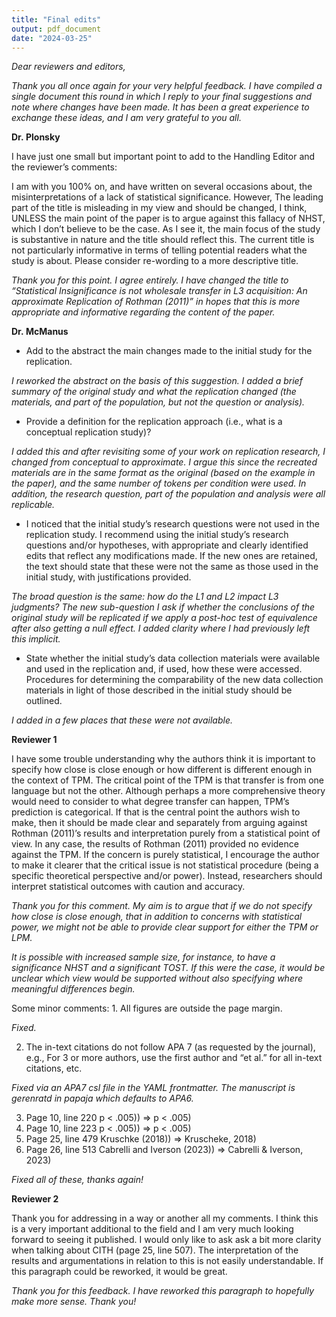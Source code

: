 ```yaml
---
title: "Final edits"
output: pdf_document
date: "2024-03-25"
---
```


*Dear reviewers and editors,* 

*Thank you all once again for your very helpful feedback. I have compiled a single document this round in which I reply to your final suggestions and note where changes have been made. It has been a great experience to exchange these ideas, and I am very grateful to you all.*

**Dr. Plonsky**

I have just one small but important point to add to the Handling Editor and the reviewer's comments:

I am with you 100% on, and have written on several occasions about, the misinterpretations of a lack of statistical significance. However, The leading part of the title is misleading in my view and should be changed, I think, UNLESS the main point of the paper is to argue against this fallacy of NHST, which I don't believe to be the case. As I see it, the main focus of the study is substantive in nature and the title should reflect this. The current title is not particularly informative in terms of telling potential readers what the study is about. Please consider re-wording to a more descriptive title.

*Thank you for this point. I agree entirely. I have changed the title to "Statistical Insignificance is not wholesale transfer in L3 acquisition: An approximate Replication of Rothman (2011)" in hopes that this is more appropriate and informative regarding the content of the paper.*


**Dr. McManus**

- Add to the abstract the main changes made to the initial study for the replication.

*I reworked the abstract on the basis of this suggestion. I added a brief summary of the original study and what the replication changed (the materials, and part of the population, but not the question or analysis).*

- Provide a definition for the replication approach (i.e., what is a conceptual replication study)?

*I added this and after revisiting some of your work on replication research, I changed from conceptual to approximate. I argue this since the recreated materials are in the same format as the original (based on the example in the paper), and the same number of tokens per condition were used. In addition, the research question, part of the population and analysis were all replicable.*

- I noticed that the initial study’s research questions were not used in the replication study. I recommend using the initial study’s research questions and/or hypotheses, with appropriate and clearly identified edits that reflect any modifications made. If the new ones are retained, the text should state that these were not the same as those used in the initial study, with justifications provided.

*The broad question is the same: how do the L1 and L2 impact L3 judgments? The new sub-question I ask if whether the conclusions of the original study will be replicated if we apply a post-hoc test of equivalence after also getting a null effect. I added clarity where I had previously left this implicit.*

- State whether the initial study’s data collection materials were available and used in the replication and, if used, how these were accessed. Procedures for determining the comparability of the new data collection materials in light of those described in the initial study should be outlined.

*I added in a few places that these were not available.*

**Reviewer 1**

I have some trouble understanding why the authors think it is important to specify how close is close enough or how different is different enough in the context of TPM. The critical point of the TPM is that transfer is from one language but not the other. Although perhaps a more comprehensive theory would need to consider to what degree transfer can happen, TPM’s prediction is categorical. If that is the central point the authors wish to make, then it should be made clear and separately from arguing against Rothman (2011)’s results and interpretation purely from a statistical point of view. In any case, the results of Rothman (2011) provided no evidence against the TPM. If the concern is purely statistical, I encourage the author to make it clearer that the critical issue is not statistical procedure (being a specific theoretical perspective and/or power). Instead, researchers should interpret statistical outcomes with caution and accuracy.

*Thank you for this comment. My aim is to argue that if we do not specify how close is close enough, that in addition to concerns with statistical power, we might not be able to provide clear support for either the TPM or LPM.*

*It is possible with increased sample size, for instance, to have a significance NHST and a significant TOST. If this were the case, it would be unclear which view would be supported without also specifying where meaningful differences begin.*


Some minor comments: 
1. All figures are outside the page margin. 

*Fixed.*

2. The in-text citations do not follow APA 7 (as requested by the journal), e.g., For 3 or more authors, use the first author and "et al." for all in-text citations, etc. 

*Fixed via an APA7 csl file in the YAML frontmatter. The manuscript is gerenratd in papaja which defaults to APA6.*

3. Page 10, line 220 p < .005)) => p < .005) 
4. Page 10, line 223 p < .005)) => p < .005) 
5. Page 25, line 479 Kruschke (2018)) => Kruscheke, 2018) 
6. Page 26, line 513 Cabrelli and Iverson (2023)) => Cabrelli & Iverson, 2023) 

*Fixed all of these, thanks again!*

**Reviewer 2**

Thank you for addressing in a way or another all my comments. I think this is a very important additional to the field and I am very much looking forward to seeing it published. I would only like to ask ask a bit more clarity when talking about CITH (page 25, line 507). The interpretation of the results and argumentations in relation to this is not easily understandable. If this paragraph could be reworked, it would be great.

*Thank you for this feedback. I have reworked this paragraph to hopefully make more sense. Thank you!*

